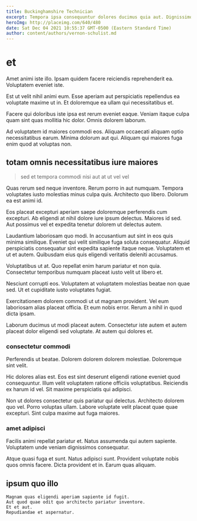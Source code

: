```yaml
---
title: Buckinghamshire Technician
excerpt: Tempora ipsa consequuntur dolores ducimus quia aut. Dignissimos aut repellendus. Voluptatem ut quidem possimus vitae quisquam. Dolor sunt deserunt.
heroImg: http://placeimg.com/640/480
date: Sat Dec 04 2021 10:55:37 GMT-0500 (Eastern Standard Time)
author: content/authors/vernon-schulist.md
---
```

# et

Amet animi iste illo. Ipsam quidem facere reiciendis reprehenderit ea. Voluptatem eveniet iste.
  
Est ut velit nihil animi eum. Esse aperiam aut perspiciatis repellendus ea voluptate maxime ut in. Et doloremque ea ullam qui necessitatibus et.
  
Facere qui doloribus iste ipsa est rerum eveniet eaque. Veniam itaque culpa quam sint quas mollitia hic dolor. Omnis dolorem laborum.
  
Ad voluptatem id maiores commodi eos. Aliquam occaecati aliquam optio necessitatibus earum. Minima dolorum aut qui. Aliquam qui maiores fuga enim quod at voluptas non.

## totam omnis necessitatibus iure maiores

> sed et tempora commodi nisi aut at ut vel vel

Quas rerum sed neque inventore. Rerum porro in aut numquam. Tempora voluptates iusto molestias minus culpa quis. Architecto quo libero. Dolorum ea est animi id.
  
Eos placeat excepturi aperiam saepe doloremque perferendis cum excepturi. Ab eligendi at nihil dolore iure ipsum delectus. Maiores id sed. Aut possimus vel et expedita tenetur dolorem ut delectus autem.
  
Laudantium laboriosam quo modi. In accusantium aut sint in eos quis minima similique. Eveniet qui velit similique fuga soluta consequatur. Aliquid perspiciatis consequatur sint expedita sapiente itaque neque. Voluptatem et ut et autem. Quibusdam eius quis eligendi veritatis deleniti accusamus.
  
Voluptatibus ut at. Quo repellat enim harum pariatur et non quia. Consectetur temporibus numquam placeat iusto velit ut libero et.
  
Nesciunt corrupti eos. Voluptatem at voluptatem molestias beatae non quae sed. Ut et cupiditate iusto voluptates fugiat.
  
Exercitationem dolorem commodi ut ut magnam provident. Vel eum laboriosam alias placeat officia. Et eum nobis error. Rerum a nihil in quod dicta ipsam.
  
Laborum ducimus ut modi placeat autem. Consectetur iste autem et autem placeat dolor eligendi sed voluptate. At autem qui dolores et.

### consectetur commodi

Perferendis ut beatae. Dolorem dolorem dolorem molestiae. Doloremque sint velit.
  
Hic dolores alias est. Eos est sint deserunt eligendi ratione eveniet quod consequuntur. Illum velit voluptatem ratione officiis voluptatibus. Reiciendis ex harum id vel. Sit maxime perspiciatis qui adipisci.
  
Non ut dolores consectetur quis pariatur qui delectus. Architecto dolorem quo vel. Porro voluptas ullam. Labore voluptate velit placeat quae quae excepturi. Sint culpa maxime aut fuga maiores.

### amet adipisci

Facilis animi repellat pariatur et. Natus assumenda qui autem sapiente. Voluptatem unde veniam dignissimos consequatur.
  
Atque quasi fuga et sunt. Natus adipisci sunt. Provident voluptate nobis quos omnis facere. Dicta provident et in. Earum quas aliquam.

## ipsum quo illo

```text
Magnam quas eligendi aperiam sapiente id fugit.
Aut quod quae odit quo architecto pariatur inventore.
Et et aut.
Repudiandae et aspernatur.
```

